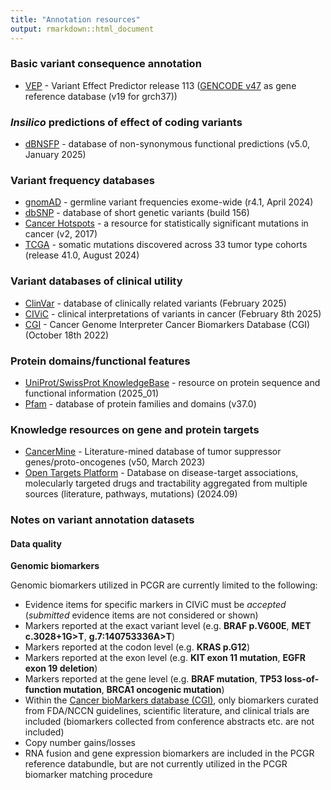 ```yaml
---
title: "Annotation resources"
output: rmarkdown::html_document
---
```


### Basic variant consequence annotation
  * [VEP](http://www.ensembl.org/info/docs/tools/vep/index.html) - Variant Effect Predictor release 113 ([GENCODE v47](https://www.gencodegenes.org/human/) as gene reference database (v19 for grch37))

###  *Insilico* predictions of effect of coding variants
  * [dBNSFP](https://sites.google.com/site/jpopgen/dbNSFP) - database of non-synonymous functional predictions (v5.0, January 2025)

###  Variant frequency databases
  * [gnomAD](http://exac.broadinstitute.org/) - germline variant frequencies exome-wide (r4.1, April 2024)
  * [dbSNP](http://www.ncbi.nlm.nih.gov/SNP/) - database of short genetic variants (build 156)
  * [Cancer Hotspots](http://cancerhotspots.org) - a resource for statistically significant mutations in cancer (v2, 2017)
  * [TCGA](https://portal.gdc.cancer.gov/) - somatic mutations discovered across 33 tumor type cohorts (release 41.0, August 2024)
 
### Variant databases of clinical utility
  * [ClinVar](http://www.ncbi.nlm.nih.gov/clinvar/) - database of clinically related variants (February 2025)
  * [CIViC](https://civicdb.org) - clinical interpretations of variants in cancer (February 8th 2025)
  * [CGI](http://www.cancergenomeinterpreter.org/biomarkers) - Cancer Genome Interpreter Cancer Biomarkers Database (CGI) (October 18th 2022)

### Protein domains/functional features
  * [UniProt/SwissProt KnowledgeBase](http://www.uniprot.org) - resource on protein sequence and functional information (2025_01)
  * [Pfam](https://www.ebi.ac.uk/interpro/entry/pfam/#table) - database of protein families and domains (v37.0)

### Knowledge resources on gene and protein targets
  * [CancerMine](https://zenodo.org/records/7689627) - Literature-mined database of tumor suppressor genes/proto-oncogenes (v50, March 2023)
  * [Open Targets Platform](https://www.targetvalidation.org/) - Database on disease-target associations, molecularly targeted drugs and tractability aggregated from multiple sources (literature, pathways, mutations) (2024.09)

### Notes on variant annotation datasets

#### Data quality

__Genomic biomarkers__

Genomic biomarkers utilized in PCGR are currently limited to the following:

* Evidence items for specific markers in CIViC must be *accepted* (*submitted* evidence items are not considered or shown)
* Markers reported at the exact variant level (e.g. __BRAF p.V600E__, __MET c.3028+1G>T__, __g.7:140753336A>T__)
* Markers reported at the codon level (e.g. __KRAS p.G12__)
* Markers reported at the exon level (e.g. __KIT exon 11 mutation__, __EGFR exon 19 deletion__)
* Markers reported at the gene level (e.g. __BRAF mutation__, __TP53 loss-of-function mutation__, __BRCA1 oncogenic mutation__)
* Within the [Cancer bioMarkers database (CGI)](https://www.cancergenomeinterpreter.org/biomarkers), only biomarkers curated from FDA/NCCN guidelines, scientific literature, and clinical trials are included (biomarkers collected from conference abstracts etc. are not included)
* Copy number gains/losses
* RNA fusion and gene expression biomarkers are included in the PCGR reference databundle, but are not currently utilized in the PCGR biomarker matching procedure

